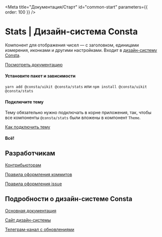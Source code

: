 
<Meta
  title="Документация/Старт"
  id="common-start"
  parameters={{ order: 100 }}
/>

# Stats | Дизайн-система Consta

Компонент для отображения чисел — с заголовком, единицами измерения, иконками и другими настройками. Входит в [дизайн-систему Consta](http://uikit.consta.design/).

[Посмотреть документацию](?path=/docs/components-stats--interactive)

#### Установите пакет и зависимости

`yarn add @consta/uikit @consta/stats` или `npm install @consta/uikit @consta/stats`

#### Подключите тему

Тему обязательно нужно подключать в корне приложения, так, чтобы все компоненты `@consta/stats` были вложены в компонент `Theme`.

[Как подключить тему](#http://uikit.consta.design/?path=/docs/thematization-how-to-connect-theme--page)

#### Всë!

## Разработчикам

[Контрибьюторам](http://uikit.consta.design/?path=/docs/common-develop-contributors--page)

[Правила оформления коммитов](http://uikit.consta.design/?path=/docs/common-develop-commits-style--page)

[Правила оформления issue](http://uikit.consta.design/?path=/docs/common-develop-issues--page)

## Подробности о дизайн-системе Consta

[Основная документация](http://uikit.consta.design/?path=/docs/common-about--page)

[Сайт дизайн-системы](https://consta.design/)

[Телеграм-канал с обновлениями](https://t.me/consta_ui_releases)
